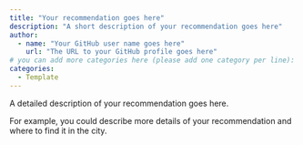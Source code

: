 ```yaml
---
title: "Your recommendation goes here"
description: "A short description of your recommendation goes here"
author:
  - name: "Your GitHub user name goes here"
    url: "The URL to your GitHub profile goes here"
# you can add more categories here (please add one category per line):
categories:
  - Template
---
```


A detailed description of your recommendation goes here.

For example, you could describe more details of your recommendation and where to find it in the city.
